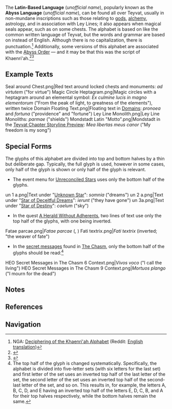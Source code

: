{{Community}}
{{CustomTabs
|tab1 = Overview
|tab2 = Texts
}}
{{Terminology Infobox
|image        = Latin-Based Language Alphabet.png
|type         = Languages
}}
<section begin="Description" />The '''Latin-Based Language''' (''unofficial name''), popularly known as the '''Abyss Language''' (''unofficial name''), can be found all over Teyvat, usually in non-mundane inscriptions such as those relating to [[god]]s, [[alchemy]], astrology, and in association with Ley Lines; it also appears when magical seals appear, such as on some chests. The alphabet is based on {{w|Latin alphabet|Latin letters}} like the common written language of Teyvat, but the words and grammar are based on {{w|Classical Latin}} instead of English. Although there is no capitalization, there is punctuation.<ref>NGA: [https://bbs.nga.cn/read.php?tid=23604939 Deciphering of the Khaenri'ah Alphabet] (Reddit: [https://www.reddit.com/r/Genshin_Impact/comments/j5muhi/translationthe_deciphering_of_the_khaenriah/ English translation])</ref> Additionally, some versions of this alphabet are associated with the [[Abyss Order]] &mdash; and it may be that this was the script of Khaenri'ah.<ref>{{Ref/Quest|A Herald Without Adherents}}</ref><ref>{{Ref/Quest|Perils in the Dark}}</ref><section end="Description" />

==Example Texts==
{{Main|Latin-Based Language/Texts}}
<gallery hideaddbutton="true" captionalign="center">
Seal around Chest.png|Red text around locked chests and monuments: ''ad virtutem'' ("for virtue")
Magic Circle Heptagram.png|Magic circles with a heptagram around an elemental symbol: ''Ex culmine lucis in magno elementorum'' ("From the peak of light, to greatness of the elements"), written twice
Domain Floating Text.png|Floating text in [[Domains]]: ''pronoea'' and ''fortuna'' ("providence" and "fortune")
Ley Line Monolith.png|Ley Line Monoliths: ''parmae'' ("shields")
Mondstadt Latin "Motto".png|Mondstadt in the [https://youtu.be/TAlKhARUcoY Teyvat Chapter Storyline Preview]: ''Mea libertas meus canor'' ("My freedom is my song")
</gallery>

==Special Forms==
The glyphs of this alphabet are divided into top and bottom halves by a thin but deliberate gap. Typically, the full glyph is used, however in some cases, only half of the glyph is shown or only half of the glyph is relevant.
*The event menu for [[Unreconciled Stars]] uses only the bottom half of the glyphs.
<gallery hideaddbutton="true" captionalign="center">
un 1 a.png|Text under "[[Unreconciled Stars/Unknown Star|Unknown Star]]": ''somnia'' ("dreams")
un 2 a.png|Text under "[[Unreconciled Stars/Star of Deceitful Dreams|Star of Deceitful Dreams]]": ''ierunt'' ("they have gone")
un 3a.png|Text under "[[Unreconciled Stars/Star of Destiny|Star of Destiny]]": ''caelum'' ("sky")
</gallery>
*In the quest [[A Herald Without Adherents]], two lines of text use only the top half of the glyphs, with one being inverted.
<gallery hideaddbutton="true" captionalign="center">
Fatae parcae.png|''Fatae parcae'' ({{w|Moirai|fatae}}, {{w|parcae}})
Fati textrix.png|''Fati textrix'' (inverted; "the weaver of fate")
</gallery>
* In the [[Secret Messages in The Chasm|secret messages]] found in [[The Chasm]], only the bottom half of the glyphs should be read:<ref group="Note">The top half of the glyph is changed systematically. Specifically, the alphabet is divided into five-letter sets (with six letters for the last set) and first letter of the set uses an inverted top half of the last letter of the set, the second letter of the set uses an inverted top half of the second-last letter of the set, and so on. This results in, for example, the letters A, B, C, D, and E having an inverted top half of the letters E, D, C, B, and A for their top halves respectively, while the bottom halves remain the same.</ref>
<gallery hideaddbutton="true" captionalign="center">
HEO Secret Messages in The Chasm 6 Context.png|''Vivos voco'' ("I call the living")
HEO Secret Messages in The Chasm 9 Context.png|''Mortuos plango'' ("I mourn for the dead")
</gallery>

==Notes==
{{Reflist|note=1}}

==References==
{{Reflist}}

==Navigation==
{{Lore Navbox}}